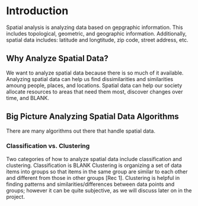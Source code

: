 <!-- The {.unnumbered} option here means that the introduction will be "Chapter 0." -->

\onehalfspacing

# Introduction {.unnumbered}
Spatial analysis is analyzing data based on gepgraphic information. This includes topological, geometric, and geographic information. Additionally, spatial data includes: latitude and longtitude, zip code, street address, etc. 

## Why Analyze Spatial Data?
We want to analyze spatial data because there is so much of it available. Analyzing spatial data can help us find dissimilarities and similarities amoung people, places, and locations. Spatial data can help our society allocate resources to areas that need them most, discover changes over time, and BLANK. 

## Big Picture Analyzing Spatial Data Algorithms
There are many algorithms out there that handle spatial data. 

### Classification vs. Clustering
Two categories of how to analyze spatial data include classification and clustering. Classification is BLANK
Clustering is organizing a set of data items into groups so that items in the same group are similar to each other and different from those in other groups [Rec 1]. Clustering is helpful in finding patterns and similarities/differences between data points and groups; however it can be quite subjective, as we will discuss later on in the project. 

